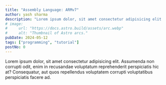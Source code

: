 ```yaml
---
title: "Assembly Language: ARMv7"
author: yash sharma
description: "Lorem ipsum dolor, sit amet consectetur adipisicing elit. Assumenda non corrupti odit, enim in recusandae voluptatum" 
# image:
#     url: "https://docs.astro.build/assets/arc.webp"
#     alt: "Thumbnail of Astro arcs."
pubDate: 2024-05-12
tags: ["programming", "tutorial"]
postNo: 0
---
```

Lorem ipsum dolor, sit amet consectetur adipisicing elit. Assumenda non corrupti odit, enim in recusandae voluptatum reprehenderit perspiciatis hic at? Consequatur, aut quos repellendus voluptatem corrupti voluptatibus perspiciatis facere ad.